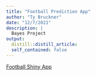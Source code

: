 ```yaml
---
title: "Football Prediction App"
author: "Ty Bruckner"
date: "12/7/2021"
description: |
  Bayes Project
output:
  distill::distill_article:
  self_contained: false
---
```



[Football Shiny App](https://michaelhelton.shinyapps.io/FootballPredictionApp/)